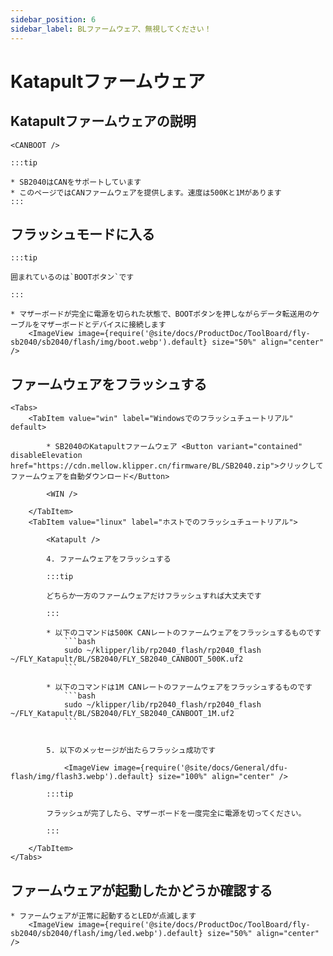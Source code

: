 ```yaml
---
sidebar_position: 6
sidebar_label: BLファームウェア、無視してください！
---
```



# Katapultファームウェア

## Katapultファームウェアの説明

    <CANBOOT />

    :::tip

    * SB2040はCANをサポートしています
    * このページではCANファームウェアを提供します。速度は500Kと1Mがあります
    :::

## フラッシュモードに入る

    :::tip

    囲まれているのは`BOOTボタン`です

    :::

    * マザーボードが完全に電源を切られた状態で、BOOTボタンを押しながらデータ転送用のケーブルをマザーボードとデバイスに接続します
        <ImageView image={require('@site/docs/ProductDoc/ToolBoard/fly-sb2040/sb2040/flash/img/boot.webp').default} size="50%" align="center" />

## ファームウェアをフラッシュする
    <Tabs>
        <TabItem value="win" label="Windowsでのフラッシュチュートリアル" default>

            * SB2040のKatapultファームウェア <Button variant="contained" disableElevation href="https://cdn.mellow.klipper.cn/firmware/BL/SB2040.zip">クリックしてファームウェアを自動ダウンロード</Button>

            <WIN />
            
        </TabItem>
        <TabItem value="linux" label="ホストでのフラッシュチュートリアル">
            
            <Katapult />

            4. ファームウェアをフラッシュする

            :::tip

            どちらか一方のファームウェアだけフラッシュすれば大丈夫です

            :::

            * 以下のコマンドは500K CANレートのファームウェアをフラッシュするものです
                ```bash
                sudo ~/klipper/lib/rp2040_flash/rp2040_flash ~/FLY_Katapult/BL/SB2040/FLY_SB2040_CANBOOT_500K.uf2
                ```
                       
            * 以下のコマンドは1M CANレートのファームウェアをフラッシュするものです
                ```bash
                sudo ~/klipper/lib/rp2040_flash/rp2040_flash ~/FLY_Katapult/BL/SB2040/FLY_SB2040_CANBOOT_1M.uf2
                ```


            5. 以下のメッセージが出たらフラッシュ成功です

                <ImageView image={require('@site/docs/General/dfu-flash/img/flash3.webp').default} size="100%" align="center" />

            :::tip

            フラッシュが完了したら、マザーボードを一度完全に電源を切ってください。

            :::

        </TabItem>
    </Tabs>

## ファームウェアが起動したかどうか確認する

    * ファームウェアが正常に起動するとLEDが点滅します
        <ImageView image={require('@site/docs/ProductDoc/ToolBoard/fly-sb2040/sb2040/flash/img/led.webp').default} size="50%" align="center" />